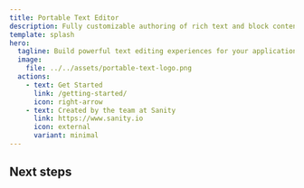 ```yaml
---
title: Portable Text Editor
description: Fully customizable authoring of rich text and block content
template: splash
hero:
  tagline: Build powerful text editing experiences for your applications. Portable Text Editor gives developers complete control over styling, formatting, and content structure.
  image:
    file: ../../assets/portable-text-logo.png
  actions:
    - text: Get Started
      link: /getting-started/
      icon: right-arrow
    - text: Created by the team at Sanity
      link: https://www.sanity.io
      icon: external
      variant: minimal
---
```



<PortableTextEditor />

## Next steps

<CardGrid>
  <LinkCard
    title="Portable Text Editor Concepts"
    description="Learn more about the different parts that make up the Portable Text Editor"
    href="/concepts/portabletext/"
  />
  <LinkCard
    title="Customize text rendering"
    description="Customize how content is rendered in the PTE"
    href="/guides/custom-rendering/"
  />
  <LinkCard
    title="Customize the Toolbar"
    description="Change how the editor displays the toolbar"
    href="/guides/customize-toolbar/"
  />
  <LinkCard
    title="Learn about the Behavior API"
    description="Behaviors drive actions in the editor experience"
    href="/concepts/behavior/"
  />
</CardGrid>
